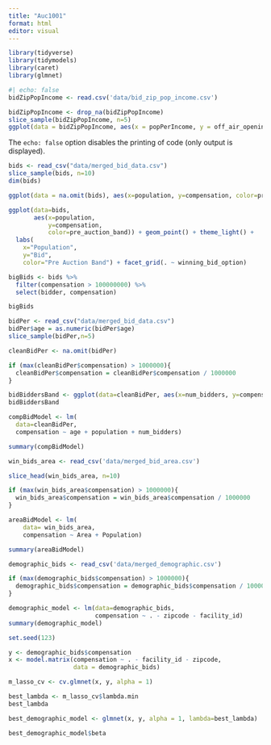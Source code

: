 ```yaml
---
title: "Auc1001"
format: html
editor: visual
---
```


```r
library(tidyverse)
library(tidymodels)
library(caret)
library(glmnet)
```

```r
#| echo: false
bidZipPopIncome <- read.csv('data/bid_zip_pop_income.csv')
```

```r
bidZipPopIncome <- drop_na(bidZipPopIncome) 
slice_sample(bidZipPopIncome, n=5)
ggplot(data = bidZipPopIncome, aes(x = popPerIncome, y = off_air_opening_price)) + geom_line() + labs(x = "Population / Household Income", y = "Off Air Opening Price") + theme_minimal()
```

The `echo: false` option disables the printing of code (only output is displayed).

```r
bids <- read_csv("data/merged_bid_data.csv")
slice_sample(bids, n=10)
dim(bids)
```

```r
ggplot(data = na.omit(bids), aes(x=population, y=compensation, color=pre_auction_band)) + geom_point() + theme_light() + labs(x="Population", y="Bid", color="Pre Auction Band")
```

```r
ggplot(data=bids, 
       aes(x=population, 
           y=compensation, 
           color=pre_auction_band)) + geom_point() + theme_light() + 
  labs(
    x="Population", 
    y="Bid", 
    color="Pre Auction Band") + facet_grid(. ~ winning_bid_option)

```

```r
bigBids <- bids %>% 
  filter(compensation > 100000000) %>% 
  select(bidder, compensation)

bigBids
```

```r
bidPer <- read_csv("data/merged_bid_data.csv")
bidPer$age = as.numeric(bidPer$age)
slice_sample(bidPer,n=5)
```

```r
cleanBidPer <- na.omit(bidPer)

if (max(cleanBidPer$compensation) > 1000000){
  cleanBidPer$compensation = cleanBidPer$compensation / 1000000
}

bidBiddersBand <- ggplot(data=cleanBidPer, aes(x=num_bidders, y=compensation, color=pre_auction_band)) + theme_minimal() + geom_point() + labs(x = "Number of Bidders", y = "Final Bid", color = "Pre Auction Band")
bidBiddersBand
```

```r
compBidModel <- lm(
  data=cleanBidPer, 
  compensation ~ age + population + num_bidders)

summary(compBidModel)
```

```r
win_bids_area <- read_csv('data/merged_bid_area.csv')

slice_head(win_bids_area, n=10)
```

```r
if (max(win_bids_area$compensation) > 1000000){
  win_bids_area$compensation = win_bids_area$compensation / 1000000
}
```

```r

areaBidModel <- lm(
    data= win_bids_area, 
    compensation ~ Area + Population)

summary(areaBidModel)
```

```r
demographic_bids <- read_csv('data/merged_demographic.csv')
```

```r
if (max(demographic_bids$compensation) > 1000000){
  demographic_bids$compensation = demographic_bids$compensation / 1000000
}
```

```r
demographic_model <- lm(data=demographic_bids, 
                        compensation ~ . - zipcode - facility_id)
summary(demographic_model)
```

```r
set.seed(123)

y <- demographic_bids$compensation
x <- model.matrix(compensation ~ . - facility_id - zipcode,
                  data = demographic_bids)

m_lasso_cv <- cv.glmnet(x, y, alpha = 1)

```

```r

best_lambda <- m_lasso_cv$lambda.min
best_lambda
```

```r
best_demographic_model <- glmnet(x, y, alpha = 1, lambda=best_lambda)

best_demographic_model$beta
```
